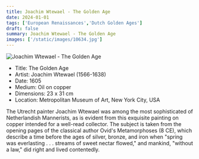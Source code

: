 ```yaml
---
title: Joachim Wtewael - The Golden Age
date: 2024-01-01
tags: ['European Renaissances','Dutch Golden Ages']
draft: false
summary: Joachim Wtewael - The Golden Age
images: ['/static/images/10634.jpg']
---
```


![Joachim Wtewael - The Golden Age](/static/images/10634.jpg)

* Title: The Golden Age
* Artist: Joachim Wtewael (1566-1638)
* Date: 1605
* Medium: Oil on copper
* Dimensions: 23 x 31 cm
* Location: Metropolitan Museum of Art, New York City, USA

The Utrecht painter Joachim Wtewael was among the most sophisticated of Netherlandish Mannerists, as is evident from this exquisite painting on copper intended for a well-read collector. The subject is taken from the opening pages of the classical author Ovid's Metamorphoses (8 CE), which describe a time before the ages of silver, bronze, and iron when \"spring was everlasting . . . streams of sweet nectar flowed,\" and mankind, \"without a law,\" did right and lived contentedly.

